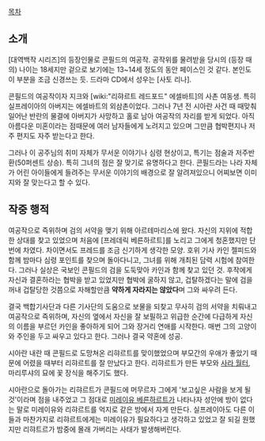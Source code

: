 [[목차]]

== 소개 ==
[대역백작 시리즈]의 등장인물로 콘필드의 여공작. 공작위를 물려받을 당시의 (등장 때의) 나이는 18세지만 겉으로 보기에는 13~14세 정도의 동안 페이스인 것 같다. 본인도 이 부분을 조금 신경쓰는 듯. 드라마 CD에서 성우는 [사토 리나].

콘필드의 여공작이자 지크와 [wiki:"리햐르트 레드포드" 에셀바트]의 사촌 여동생. 특히 실프레이아의 아버지는 에셀바트의 외삼촌이었다. 그러나 7년 전 시아란 사건 때 때맞춰 일어난 반란의 물결에 아버지가 사망하고 홀로 남아 여공작의 자리를 받게 되었다. 아직 아름다운 미혼이라는 점때문에 여러 남자들에게 노려지고 있으며 그만큼 협박편지나 저주 편지도 자주 받는다고 한다.

그러나 이 공주님의 취미 자체가 무서운 이야기나 심령 현상이고, 특기는 점술과 저주반환(50퍼센트 상승). 특히 그녀의 점은 잘 맞기로 유명하다고 한다. 콘필드라는 나라 자체가 어린 아이들에게 들려주는 무서운 이야기의 배경으로 잘 알려져있으니 어찌보면 이미지와 잘 맞는다고 할 수 있다.

== 작중 행적 ==
여공작으로 즉위하며 검의 서약을 맺기 위해 아르테마리스에 왔다. 자신의 지위에 적합한 상대를 찾고 있었으며 처음에 [프레데릭 베른하르트]를 노리고 그에게 청혼했지만 단번에 차였다. 차이면서도 프레드를 조금 신기하게 생각한 모양. 호위 기사 카인 젤피드와 함께 밤마다 심령 포인트를 찾으며 돌아다니고, 그녀를 위해 개최된 담력 시험에 참여한다. 그러나 실상은 국보인 콘필드의 검을 도둑맞아 카인과 함께 찾고 있던 것. 후작에게 자신과 결혼하라는 협박을 받고 있었지만 협박에 굴하지 않고, 겁탈하겠다는 말에 검을 꺼내 겁탈당한 것쯤으로 자해할만큼 '''약하게 자라지는 않았다'''며 그와 싸우려 든다.

결국 백합기사단과 다른 기사단의 도움으로 보물을 되찾고 무사히 검의 서약을 치뤄내고 여공작으로 즉위하며, 자신의 옆에서 자신을 잘 보필하고 위급한 순간에 다급하게 자신의 이름을 부르던 카인을 좋아하게 되어 그와 장거리 연애를 시작한다. 매번 그의 고양이와 주인을 두고 싸우고 있다고 한다. 그러나 결국 약혼에 성공.

시아란 내란 때 콘필드로 도망쳐온 리햐르트를 맞이했었으며 부모간의 우애가 좋았기 때문에 어렸을 때부터 리햐르트를 잘 만났다고 한다. 리햐르트가 만든 부모와 [[사라 월터]], 마리루샤의 묘에 꽃 장식을 해주기도 했다.

시아란으로 돌아가는 리햐르트가 콘필드에 머무르자 그에게 '보고싶은 사람을 보게 될 것'이라며 점을 내주었고 그 점대로 [[미레이유 베른하르트]]가 나타나자 성안에 방이 없다는 말로 미레이유와 리햐르트를 억지로 같은 방에서 자게 만든다. 실프레이아도 다른 이들과 마찬가지로 리햐르트에게는 미레이유가 필요하다고 생각하고 있었고 잘 되길 원했지만 리햐트르가 밤중에 몰래 가버리는 사태가 발생해버린다.
